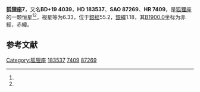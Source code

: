 {{Starbox begin
| name = 狐狸座7
}}
{{Starbox observe
| epoch = [[J2000.0|J2000.0]]
| constell = [[狐狸座|狐狸座]]<ref name=SIMBAD>{{cite web
 | url=http://simbad.u-strasbg.fr/simbad/sim-id?Ident=HR+7409
 | title=Pulsating variable Star
 | publisher=Centre de Données astronomiques de Strasbourg
 | work=SIMBAD
 | accessdate=2012-07-13
 | archive-date=2019-08-11
 | archive-url=https://web.archive.org/web/20190811203821/http://simbad.u-strasbg.fr/simbad/sim-id?Ident=HR+7409
 | dead-url=no
 }}</ref><ref name=DATA>{{cite web
 | url=http://vizier.u-strasbg.fr/viz-bin/VizieR-5?-out.add=.&-source=5050&-corr=PK=HR&-out.max=9999&HR=7409
 | title=VizieR Detailed Page
 | accessdate=2012-07-13
 | archive-date=2016-03-05
 | archive-url=https://web.archive.org/web/20160305001605/http://vizier.u-strasbg.fr/viz-bin/VizieR-5?-out.add=.&-source=5050&-corr=PK=HR&-out.max=9999&HR=7409
 | dead-url=no
 }}</ref>
| 星官 = 
| ra = {{RA|19|29|20.9}}<ref name=SIMBAD /><ref name=DATA />
| dec = {{DEC|+20|16|47}}<ref name=SIMBAD /><ref name=DATA />
| appmag_v = 6.33<ref name=SIMBAD /><ref name=DATA />
}}
{{Starbox character
| class = B5Vn<ref name=SIMBAD /><ref name=DATA />
| b-v = -0.1<ref name=SIMBAD /><ref name=DATA />
| u-b = -0.52<ref name=SIMBAD /><ref name=DATA />
| r-i = <ref name=SIMBAD /><ref name=DATA />
| variable = 
}}
{{Starbox astrometry
| radial_v = -0.52
| prop_mo_ra = -37
| parallax = 
| p_error = 
}}
{{Starbox catalog
| names =BD+19 4039，[[SAO星表|SAO]] 87269，[[HD星表|HD]] 183537，[[HR星表|HR]] 7409}}
{{Starbox reference |Simbad=HR+7409}}
{{Starbox end}}

'''狐狸座7'''，又名'''BD+19 4039'''，'''HD 183537'''、'''SAO 87269'''、'''HR 7409'''，是[[狐狸座|狐狸座]]的一颗恒星<ref name=SIMBAD /><ref name=DATA />，视星等为6.33，位于[[銀道座標系|銀經]]55.2，[[銀道座標系|銀緯]]1.18，其[[B1900.0|B1900.0]]坐标为赤經{{RA|19|24|59}}，赤緯{{DEC|+20|1.18|24}}。

== 参考文献 ==
{{reflist}}

{{star-stub}}

{{狐狸座恒星}}
{{星官|左旗|9|30}}
[[Category:狐狸座|Category:狐狸座]]
[[Category:HD和HDE天體|183537]]
[[Category:HR天體|7409]]
[[Category:SAO天體|87269]]